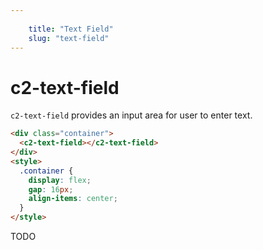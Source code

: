 ```yaml
---
    
    title: "Text Field"
    slug: "text-field"
---
```



# c2-text-field

`c2-text-field` provides an input area for user to enter text.

```html tag=MdxCodeBlock
<div class="container">
  <c2-text-field></c2-text-field>
</div>
<style>
  .container {
    display: flex;
    gap: 16px;
    align-items: center;
  }
</style>
```

TODO
